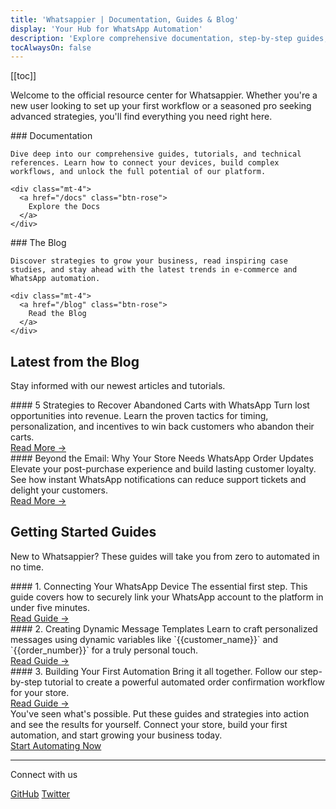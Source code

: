 ```yaml
---
title: 'Whatsappier | Documentation, Guides & Blog'
display: 'Your Hub for WhatsApp Automation'
description: 'Explore comprehensive documentation, step-by-step guides, and expert articles to master WhatsApp automation and grow your business with Whatsappier.'
tocAlwaysOn: false
---
```


[[toc]]

Welcome to the official resource center for Whatsappier. Whether you're a new user looking to set up your first workflow or a seasoned pro seeking advanced strategies, you'll find everything you need right here.

<CardGrid>
  <Card>
    ### Documentation
    
    Dive deep into our comprehensive guides, tutorials, and technical references. Learn how to connect your devices, build complex workflows, and unlock the full potential of our platform.
    
    <div class="mt-4">
      <a href="/docs" class="btn-rose">
        Explore the Docs
      </a>
    </div>
  </Card>
  
  <Card>
    ### The Blog
    
    Discover strategies to grow your business, read inspiring case studies, and stay ahead with the latest trends in e-commerce and WhatsApp automation.
    
    <div class="mt-4">
      <a href="/blog" class="btn-rose">
        Read the Blog
      </a>
    </div>
  </Card>
</CardGrid>

## Latest from the Blog
Stay informed with our newest articles and tutorials.

<CardGrid>
  <Card>
    #### 5 Strategies to Recover Abandoned Carts with WhatsApp
    Turn lost opportunities into revenue. Learn the proven tactics for timing, personalization, and incentives to win back customers who abandon their carts.
    <div class="mt-4">
      <a href="/blog/5-strategies-abandoned-cart-recovery">Read More →</a>
    </div>
  </Card>
  <Card>
    #### Beyond the Email: Why Your Store Needs WhatsApp Order Updates
    Elevate your post-purchase experience and build lasting customer loyalty. See how instant WhatsApp notifications can reduce support tickets and delight your customers.
    <div class="mt-4">
      <a href="/blog/beyond-the-confirmation-email">Read More →</a>
    </div>
  </Card>
</CardGrid>

## Getting Started Guides
New to Whatsappier? These guides will take you from zero to automated in no time.

<CardGrid>
  <Card>
    #### 1. Connecting Your WhatsApp Device
    The essential first step. This guide covers how to securely link your WhatsApp account to the platform in under five minutes.
    <div class="mt-4">
      <a href="/docs/1.connecting-your-device">Read Guide →</a>
    </div>
  </Card>
  <Card>
    #### 2. Creating Dynamic Message Templates
    Learn to craft personalized messages using dynamic variables like `{{customer_name}}` and `{{order_number}}` for a truly personal touch.
    <div class="mt-4">
      <a href="/docs/2.creating-message-templates">Read Guide →</a>
    </div>
  </Card>
  <Card>
    #### 3. Building Your First Automation
    Bring it all together. Follow our step-by-step tutorial to create a powerful automated order confirmation workflow for your store.
    <div class="mt-4">
      <a href="/docs/3.building-your-first-automation">Read Guide →</a>
    </div>
  </Card>
</CardGrid>

<Aside type="tip" title="Ready to Transform Your Customer Communication?">
  You've seen what's possible. Put these guides and strategies into action and see the results for yourself. Connect your store, build your first automation, and start growing your business today.
  <div class="mt-4">
    <a href="https://your-main-app-url.com/register" class="btn-rose">
      Start Automating Now
    </a>
  </div>
</Aside>

---

Connect with us

<p flex="~ gap-2 wrap" class="mt--2!">
  <a href="https://github.com/your-repo/whatsappier" target="_blank"><span op75 class="i-simple-icons-github" /> GitHub</a>
  <a href="https://twitter.com/your-handle" target="_blank"><span op75 class="i-ri-twitter-x-fill" /> Twitter</a>
</p>
